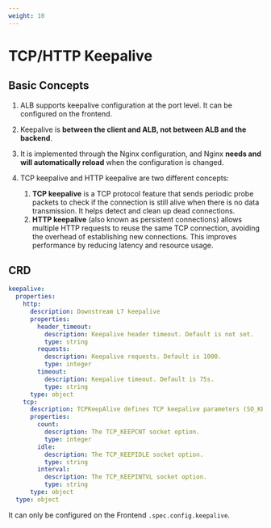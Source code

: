 ```yaml
---
weight: 10
---
```


# TCP/HTTP Keepalive

## Basic Concepts

1. ALB supports keepalive configuration at the port level. It can be configured on the frontend.
2. Keepalive is **between the client and ALB, not between ALB and the backend**.
3. It is implemented through the Nginx configuration, and Nginx **needs and will automatically reload** when the configuration is changed.

4. TCP keepalive and HTTP keepalive are two different concepts:
   1. **TCP keepalive** is a TCP protocol feature that sends periodic probe packets to check if the connection is still alive when there is no data transmission. It helps detect and clean up dead connections.
   2. **HTTP keepalive** (also known as persistent connections) allows multiple HTTP requests to reuse the same TCP connection, avoiding the overhead of establishing new connections. This improves performance by reducing latency and resource usage.

## CRD

```yaml
keepalive:
  properties:
    http:
      description: Downstream L7 keepalive
      properties:
        header_timeout:
          description: Keepalive header timeout. Default is not set.
          type: string
        requests:
          description: Keepalive requests. Default is 1000.
          type: integer
        timeout:
          description: Keepalive timeout. Default is 75s.
          type: string
      type: object
    tcp:
      description: TCPKeepAlive defines TCP keepalive parameters (SO_KEEPALIVE)
      properties:
        count:
          description: The TCP_KEEPCNT socket option.
          type: integer
        idle:
          description: The TCP_KEEPIDLE socket option.
          type: string
        interval:
          description: The TCP_KEEPINTVL socket option.
          type: string
      type: object
  type: object
```

It can only be configured on the Frontend `.spec.config.keepalive`.
